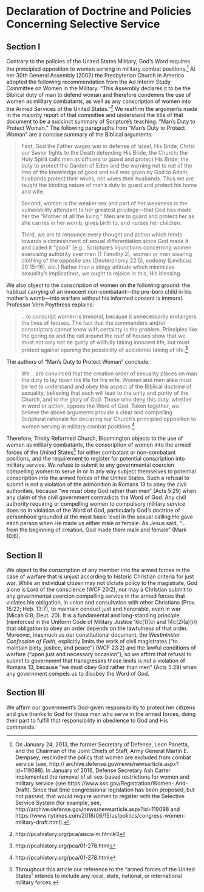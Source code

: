 # Declaration of Doctrine and Policies Concerning Selective Service

## Section I

Contrary to the policies of the United States Military, God's Word requires the principled opposition to women serving in military combat positions.[^3] At her 30th General Assembly (2002) the Presbyterian Church in America adopted the following recommendation from the Ad Interim Study Committee on Women in the Military: "This Assembly declares it to be the Biblical duty of man to defend woman and therefore condemns the use of women as military combatants, as well as any conscription of women into the Armed Services of the United States."[^4] We reaffirm the arguments made in the majority report of that committee and understand the title of that document to be a succinct summary of Scripture's teaching: "Man's Duty to Protect Woman." The following paragraphs from "Man's Duty to Protect Woman" are a concise summary of the Biblical arguments:

> First, God the Father wages war in defense of Israel, His Bride; Christ our Savior fights to the Death defending His Bride, the Church; the Holy Spirit calls men as officers to guard and protect His Bride; the duty to protect the Garden of Eden and the warning not to eat of the tree of the knowledge of good and evil was given by God to Adam; husbands protect their wives, not wives their husbands. Thus we are taught the binding nature of man's duty to guard and protect his home and wife.
> 
> Second, woman is the weaker sex and part of her weakness is the vulnerability attendant to her greatest privilege---that God has made her the "Mother of all the living." Men are to guard and protect her as she carries in her womb, gives birth to, and nurses her children.
> 
> Third, we are to renounce every thought and action which tends towards a diminishment of sexual differentiation since God made it and called it "good" [e.g., Scripture's injunctions concerning women exercising authority over men (1 Timothy 2), women or men wearing clothing of the opposite sex (Deuteronomy 22:5), sodomy (Leviticus 20:15--16), etc.] Rather than a stingy attitude which minimizes sexuality's implications, we ought to rejoice in this, His blessing.

We also object to the conscription of women on the following ground: the habitual carrying of an innocent non-combatant---the pre-born child in his mother's womb---into warfare without his informed consent is immoral. Professor Vern Poythress explains:

> ...to conscript women is immoral, because it unnecessarily endangers the lives of fetuses. The fact that the commanders and/or conscriptors cannot know with certainty is the problem. Principles like the goring ox and the rail around the roof of houses show that we must not only not be guilty of willfully taking innocent life, but must protect against opening the possibility of accidental taking of life.[^5]

The authors of "Man's Duty to Protect Woman" conclude:

> We ...are convinced that the creation order of sexuality places on man the duty to lay down his life for his wife. Women and men alike must be led to understand and obey this aspect of the Biblical doctrine of sexuality, believing that such will lead to the unity and purity of the Church, and to the glory of God. Those who deny this duty, whether in word or action, oppose the Word of God. Taken together, we believe the above arguments provide a clear and compelling Scriptural rationale for declaring our Church's principled opposition to women serving in military combat positions.[^6]

Therefore, Trinity Reformed Church, Bloomington objects to the use of women as military combatants, the conscription of women into the armed forces of the United States[^7] for either combatant or non-combatant positions, and the requirement to register for potential conscription into military service. We refuse to submit to any governmental coercion compelling women to serve in or in any way subject themselves to potential conscription into the armed forces of the United States. Such a refusal to submit is not a violation of the admonition in Romans 13 to obey the civil authorities, because "we must obey God rather than men" (Acts 5:29) when any claim of the civil government contradicts the Word of God. Any civil authority requiring or compelling women to compulsory military service does so in violation of the Word of God, particularly God's doctrine of personhood grounded at the most basic level in the sexual calling He gave each person when He made us either male or female. As Jesus said, "...from the beginning of creation, God made them male and female" (Mark 10:6).

## Section II

We object to the conscription of any member into the armed forces in the case of warfare that is unjust according to historic Christian criteria for just war. While an individual citizen may not dictate policy to the magistrate, God alone is Lord of the conscience (WCF 20:2), nor may a Christian submit to any governmental coercion compelling service in the armed forces that violates his obligation, in union and consultation with other Christians (Prov. 15:22; Heb. 13:7), to maintain conduct just and honorable, even in war (Micah 6:8; Deut. 20). It is a fundamental and long-standing principle (reinforced in the Uniform Code of Military Justice 16c(1)(c) and 14c(2)(a)(i)) that obligation to obey an order depends on the lawfulness of that order. Moreover, inasmuch as our constitutional document, the *Westminster Confession of Faith*, explicitly limits the work of civil magistrates ("to maintain piety, justice, and peace") (WCF 23:2) and the lawful conditions of warfare ("upon just and necessary occasion"), so we affirm that refusal to submit to government that transgresses those limits is not a violation of Romans 13, because "we must obey God rather than men" (Acts 5:29) when any government compels us to disobey the Word of God.

## Section III

We affirm our government's God-given responsibility to protect her citizens and give thanks to God for those men who serve in the armed forces, doing their part to fulfill that responsibility in obedience to God and His commands.

[^3]: On January 24, 2013, the former Secretary of Defense, Leon Panetta, and the Chairman of the Joint Chiefs of Staff, Army General Martin E. Dempsey, rescinded the policy that women are excluded from combat service (see, http:// archive.defense.gov/news/newsarticle.aspx?id=119098). In January of 2016, Defense Secretary Ash Carter implemented the removal of all sex-based restrictions for women and military service (see https://www.sss.gov/Registration/Women- And-Draft). Since that time congressional legislation has been proposed, but not passed, that would require women to register with the Selective Service System (for example, see, http://archive.defense.gov/news/newsarticle.aspx?id=119098 and https://www.nytimes.com/2016/06/15/us/politics/congress-women-military-draft.html).

[^4]: http://pcahistory.org/pca/aiscwim.html#3

[^5]: http://pcahistory.org/pca/01-278.html

[^6]: http://pcahistory.org/pca/01-278.html

[^7]: Throughout this article our reference to the "armed forces of the United States" intends to include any local, state, national, or international military forces.